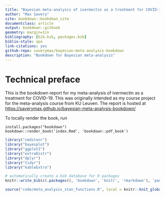 ```yaml
---
title: "Bayesian meta-analysis of ivermectin as a treatment for COVID-19"
author: "Max Savery"
site: bookdown::bookdown_site
documentclass: article
output: bookdown::gitbook
geometry: margin=1in
bibliography: [bib.bib, packages.bib]
biblio-style: apa
link-citations: yes
github-repo: saverymax/bayesian-meta-analysis-bookdown
description: "Bookdown for Bayesian meta-analysis"
---
```

# Technical preface

This is the bookdown \parencite{R-bookdown} report for my meta-analysis of ivermectin 
as a treatment for COVID-19. This was originally intended as my course project
for the meta-analysis course from KU Leuven. The report is hosted at <https://saverymax.github.io/bayesian-meta-analysis-bookdown/>

To locally render the book, run 
```
install.packages("bookdown")
bookdown::render_book('index.Rmd', 'bookdown::pdf_book')
```
```r
library("cmdstanr")
library("bayesplot")
library("ggplot2")
library("extraDistr")
library("dplyr")
library("tidyr")
library("kableExtra")
```
```r
# automatically create a bib database for R packages
knitr::write_bib(c(.packages(), 'bookdown', 'knitr', 'rmarkdown'), 'packages.bib')
```
```r
source("code/meta_analysis_stan_functions.R", local = knitr::knit_global())
```